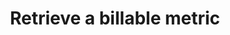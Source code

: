 ---
openapi: "GET /billable_metrics/{code}"
authMethod: "bearer"
title: "Retrieve a billable metric"
---